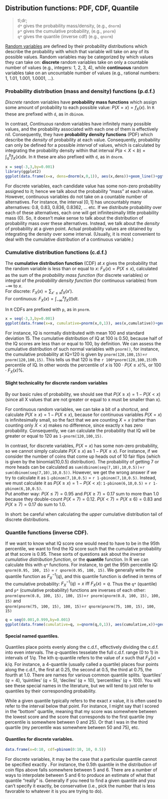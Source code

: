 ## Distribution functions: PDF, CDF, Quantile {#probability-rv-functions}

> tl;dr;    
> `d*` gives the probability mass/density, (e.g., `dnorm`)  
> `p*` gives the cumulative probability, (e.g., `pnorm`)  
> `q*` gives the quantile (inverse cdf) (e.g., `qnorm`)

[Random variables](prob-rv.html) are defined by their probability distributions which describe the probability with which that variable will take on any of its possible values.  Random variables may be categorized by which values they can take on: **discrete** random variables take on only a countable number of values (e.g., integers: 1, 2, 3, 4), while **continuous** random variables take on an uncountable number of values (e.g., rational numbers: 1, 1.01, 1.001, 1.0001, ...).

### Probability distribution (mass and density) functions (p.d.f.)

*Discrete* random variables have **probability mass functions** which assign some amount of probability to each possible value: $P(X=x) = f_X(x)$. In `R` these are prefixed with `d`, as in `dbinom`.  

In contrast, *Continuous* random variables have infinitely many possible values, and the probability associated with each one of them is effectively nil.  Consequently, they have **probability density functions** (PDF) which describe the *density* of probability at each value.  Consequently, probability can only be defined for a possible *interval* of values, which is calculated by integrating the probability density within that interval $P(a < X < b) = \int_a^b f_X(x) dx$.  In `R` these are also prefixed with `d`, as in `dnorm`.

```r
x = seq(-3,3,by=0.001)
library(ggplot2)
ggplot(data.frame(x=x, dens=dnorm(x,0,1)), aes(x,dens))+geom_line()+ggtitle('Probability density function of standard normal')
```

For discrete variables, each candidate value has some non-zero probability assigned to it; hence we talk about the probability "mass" at each value.   However, continuous variables do not take on a countable number of alternatives.  For instance, the interval $[0,1]$ has uncountably many alternatives: 0.8, 0.83, 0.836, 0.8362, ... etc.  If we distribute probability over each of these alternatives, each one will get infinitesimally little probability mass (0).  So, it doesn't make sense to talk about the distribution of probability mass over these alternatives.  Instead, we talk about the *density* of probability at a given point.  Actual probability values are obtained by integrating the density over some interval.  (Usually, it is most convenient to deal with the cumulative distribution of a continuous variable.)

### Cumulative distribution functions (c.d.f.)

The **cumulative distribution function** (CDF) at $x$ gives the probability that the random variable is less than or equal to $x$: $F_X(x) = P(X \leq x)$, calculated as the sum of the *probability mass function* (for discrete variables) or integral of the *probability density function* (for continuous variables) from $-\infty$ to $x$.    
For discrete: $F_X(x) = \sum_{x' \leq x} f_X(x')$.   
For continuous: $F_X(x) = \int_{-\infty}^x f_X(t)dt$.

In `R` CDFs are prefixed with `p`, as in `pnorm`.  

```r
x = seq(-3,3,by=0.001)
ggplot(data.frame(x=x, cumulative=pnorm(x,0,1)), aes(x,cumulative))+geom_line()+ggtitle('Cumulative distribution function of standard normal')
```


For instance, IQ is normally distributed with mean 100 and standard deviation 15. The cumulative distribution of IQ at 100 is 0.50, because half of the IQ scores are less than or equal to 100, by definition.  We can assess the cumulative distribution of such normal variables with `pnorm()`, for instance, the cumulative probability at IQ=120 is given by `pnorm(120,100,15)`=`r pnorm(120,100,15)`.  This tells us that 120 is the `r 100*pnorm(120,100,15)`th percentile of IQ.   In other words the percentile of $x$ is $100\cdot P(X \leq x) \%$, or $100 \cdot F_X(x) \%$.

#### Slight technicality for discrete random variables

By our basic rules of probability, we should see that $P(X \geq x) = 1 - P(X < x)$ (since all X values that are not greater or equal to x must be smaller than x).  

For continuous random variables, we can take a bit of a shortcut, and calculate $P(X \geq x) = 1 - P(X \leq x)$, because for continuous variables $P(X=x)$ is infinitesimally small, so the fact that we are counting $X=x$ (rather than counting only $X<x$) makes no difference, since exactly x has zero probability.  Consequently, we can calculate the probability that IQ will be greater or equal to 120 as `1-pnorm(120,100,15)`.  

In contrast, for discrete variables, $P(X = x)$ has some non-zero probability, so we cannot simply calculate $P(X \geq x)$ as $1-P(X \leq x)$.  For instance, if we consider the number of coins that come up heads out of 10 fair flips (which is given by the binomial(10,0.5) distribution).  The probability of getting 7 or more heads can be calculated as `sum(dbinom(seq(7,10),10,0.5))`=`r sum(dbinom(seq(7,10),10,0.5))`.  However, we get the wrong answer if we try to calculate it as `1-pbinom(7,10,0.5)` = `r 1-pbinom(7,10,0.5)`.  Instead, we must calculate it as $P(X \geq x) = 1-P(X < x)$: `1-pbinom(6,10,0.5)` = `r 1-pbinom(6,10,0.5)`.     
Put another way: $P(X \leq 7)=0.95$ and $P(X \geq 7)=0.17$ sum to more than 1.0 because they double-count $P(X=7)=0.12$.  $P(X < 7)=P(X \leq 6)=0.83$ and $P(X \geq 7)=0.17$ do sum to 1.0.

In short: be careful when calculating the *upper* cumulative distribution tail of discrete distributions.

### Quantile functions (inverse CDF).

If we want to know what IQ score one would need to have to be in the 95th percentile, we want to find the IQ score such that the cumulative probability at that score is 0.95.  These sorts of questions ask about the *inverse cumulative distribution function*, or the **quantile** function.  In R we can calculate this with `q*` functions.  For instance, to get the 95th percentile IQ: `qnorm(0.95, 100, 15)` = `r qnorm(0.95, 100, 15)`.  We generally write the quantile function as $F^{-1}_X(q)$, and this quantile function is defined in terms of the cumulative probability: $F^{-1}_X(q) = x \mbox{ iff } F_X(x)=q$.  Thus the `q*` (quantile) and `p*` (cumulative probability) functions are inverses of each other:  
`pnorm(qnorm(0.8, 100, 15), 100, 15)`=`r pnorm(qnorm(0.8, 100, 15), 100, 15)`   and   
`qnorm(pnorm(75, 100, 15), 100, 15)`=`r qnorm(pnorm(75, 100, 15), 100, 15)`


```r
q = seq(0.001,0.999,by=0.001)
ggplot(data.frame(cumulative=q, x=qnorm(q,0,1)), aes(cumulative,x))+geom_line()+ggtitle('Quantile function of standard normal')
```

#### Special named quantiles.

Quantiles place points evenly along the c.d.f., effectively dividing the c.d.f. into even intervals.  The $q$-quantiles tesselate the full c.d.f. range (0 to 1) in intervals of $1/q$.  The kth q-quantile refers to the value of $x$ such that $F_X(x)=k/q$.  For instance, a 4-quantile (usually called a quartile) places four points along the c.d.f., the first at 0.25, the second at 0.5, the third at 0.75, the fourth at 1.0.  There are names for various common quantile splits.  'quartiles' ($q=4$), 'quintiles' ($q=5$), 'deciles' ($q=10$), 'percentiles' ($q=100$). You will see these special names in the literature, but we will tend to just refer to quantiles by their corresponding probability.

While a given quantile typically refers to the exact $x$ value, it is often used to refer to the interval below that point. For instance, I might say that I scored in the "bottom" quartile, meaning that my score was somewhere between the lowest score and the score that corresponds to the first quartile (my percentile is somewhere between 0 and 25).  Or that I was in the third quartile (my percentile was somewhere between 50 and 75), etc. 

#### Quantiles for discrete variables.

```r
data.frame(x=0:10, cdf=pbinom(0:10, 10, 0.5))
```

For discrete variables, it may be the case that a particular quantile cannot be specified exactly .  For instance, the 0.5th quantile in the distribution of coin flips above falls somewhere between 5 and 6.  There are a number of ways to interpolate between 5 and 6 to produce an estimate of what that quantile "really" is.  Generally if you need to find a given quantile and you can't specify it exactly, be conservative (i.e., pick the number that is less favorable to whatever it is you are trying to do).
